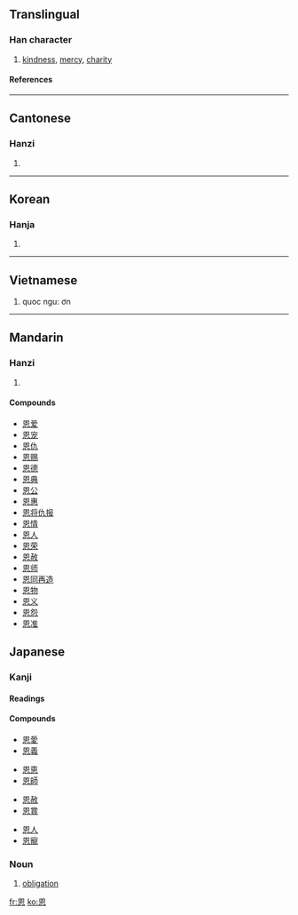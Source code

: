 ==Translingual==
===Han character===
{{Han char|rn=61|rad=心|as=06|sn=10|four=6033<sub>0</sub>|canj=田大心 (WKP)}}
# [[kindness]], [[mercy]], [[charity]]
====References====
{{Han ref|kx=0385.110|dkj=10591|dj=0716.080|hdz=42290.180|uh=6069|ud=24681|bh=AEA6|bd=44710}}
----
==Cantonese==
===Hanzi===
{{yue-hanzi|jyut=|y=yan1}}
# {{defn|Cantonese}}
----
==Korean==
===Hanja===
{{ko-hanja|hangeul=은|eumhun=|rv=eun|mr=ŭn|y=un}}
# {{defn|Korean}}
----
==Vietnamese==

# quoc ngu: ơn
----
==Mandarin==
===Hanzi===
{{cmn-hanzi|pin=[[ēn]] (en1)|wg=en<sup>1</sup>}}
# {{defn|Mandarin}}

====Compounds====
*[[恩爱]]
*[[恩宠]]
*[[恩仇]]
*[[恩赐]]
*[[恩德]]
*[[恩典]]
*[[恩公]]
*[[恩惠]]
*[[恩将仇报]]
*[[恩情]]
*[[恩人]]
*[[恩荣]]
*[[恩赦]]
*[[恩师]]
*[[恩同再造]]
*[[恩物]]
*[[恩义]]
*[[恩怨]]
*[[恩准]]

==Japanese==
===Kanji===
{{ja-kanji|grade=5|rs=心06}}
====Readings====
{{ja-readings|on=[[おん]] (on)|kun=[[めぐむ]] (megumu)}}
====Compounds====
{{top4}}
*[[恩愛]]
*[[恩義]]
{{mid4}}
*[[恩恵]]
*[[恩師]]
{{mid4}}
*[[恩赦]]
*[[恩賞]]
{{mid4}}
*[[恩人]]
*[[恩寵]]
{{bottom}}

===Noun===
{{ja-noun|k|hira=おん|rom=on}}
# [[obligation]]

[[fr:恩]]
[[ko:恩]]